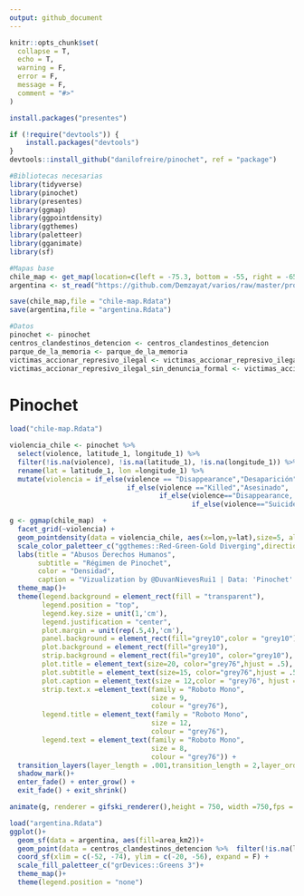 ```yaml
---
output: github_document
---
```


<!-- README.md is generated from README.Rmd. Please edit that file -->

```r
knitr::opts_chunk$set(
  collapse = T,
  echo = T,
  warning = F,
  error = F,
  message = F,
  comment = "#>"
)
```

```r
install.packages("presentes")

if (!require("devtools")) {
    install.packages("devtools")
}
devtools::install_github("danilofreire/pinochet", ref = "package")

```


```r
#Bibliotecas necesarias
library(tidyverse)
library(pinochet)
library(presentes)
library(ggmap)
library(ggpointdensity)
library(ggthemes)
library(paletteer)
library(gganimate)
library(sf)
```

```r
#Mapas base
chile_map <- get_map(location=c(left = -75.3, bottom = -55, right = -65, top = -19), zoom=6, source = "stamen", maptype="terrain-background",crop =F,force = T)
argentina <- st_read("https://github.com/Demzayat/varios/raw/master/provinciasND.geojson")

save(chile_map,file = "chile-map.Rdata")
save(argentina,file = "argentina.Rdata")
```

```r
#Datos
pinochet <- pinochet
centros_clandestinos_detencion <- centros_clandestinos_detencion
parque_de_la_memoria <- parque_de_la_memoria
victimas_accionar_represivo_ilegal <- victimas_accionar_represivo_ilegal
victimas_accionar_represivo_ilegal_sin_denuncia_formal <- victimas_accionar_represivo_ilegal_sin_denuncia_formal
```

# Pinochet

```r
load("chile-map.Rdata")

violencia_chile <- pinochet %>% 
  select(violence, latitude_1, longitude_1) %>%
  filter(!is.na(violence), !is.na(latitude_1), !is.na(longitude_1)) %>% 
  rename(lat = latitude_1, lon =longitude_1) %>% 
  mutate(violencia = if_else(violence == "Disappearance","Desaparición",
                             if_else(violence =="Killed","Asesinado",
                                     if_else(violence=="Disappearance, Information of Death",paste("Desaparición","Información de muerte",sep = "\n"), 
                                             if_else(violence=="Suicide","Suicidio","Sin resolver")))))

g <- ggmap(chile_map)  +
  facet_grid(~violencia) +
  geom_pointdensity(data = violencia_chile, aes(x=lon,y=lat),size=5, alpha=.4) +
  scale_color_paletteer_c("ggthemes::Red-Green-Gold Diverging",direction = -1)+
  labs(title = "Abusos Derechos Humanos",
       subtitle = "Régimen de Pinochet",
       color = "Densidad",
       caption = "Vizualization by @DuvanNievesRui1 | Data: 'Pinochet' • Package Pinochet")+
  theme_map()+
  theme(legend.background = element_rect(fill = "transparent"),
        legend.position = "top",
        legend.key.size = unit(1,'cm'),
        legend.justification = "center",
        plot.margin = unit(rep(.5,4),'cm'),
        panel.background = element_rect(fill="grey10",color = "grey10"),
        plot.background = element_rect(fill="grey10"),
        strip.background = element_rect(fil="grey10", color="grey10"),
        plot.title = element_text(size=20, color="grey76",hjust = .5),
        plot.subtitle = element_text(size=15, color="grey76",hjust = .5),
        plot.caption = element_text(size = 12,color = "grey76", hjust = .98),
        strip.text.x =element_text(family = "Roboto Mono",
                                   size = 9,
                                   colour = "grey76"),
        legend.title = element_text(family = "Roboto Mono",
                                   size = 12,
                                   colour = "grey76"),
        legend.text = element_text(family = "Roboto Mono",
                                   size = 8,
                                   colour = "grey76")) +
  transition_layers(layer_length = .001,transition_length = 2,layer_order = c(2,4,3,1)) +
  shadow_mark()+
  enter_fade() + enter_grow() +
  exit_fade() + exit_shrink()

animate(g, renderer = gifski_renderer(),height = 750, width =750,fps = 20)  
```

```r
load("argentina.Rdata")
ggplot()+
  geom_sf(data = argentina, aes(fill=area_km2))+
  geom_point(data = centros_clandestinos_detencion %>%  filter(!is.na(lon)), aes(x=lon, y=lat),shape="\U21E3", color ="#770000FF",size=10, alpha=.5)+
  coord_sf(xlim = c(-52, -74), ylim = c(-20, -56), expand = F) +
  scale_fill_paletteer_c("grDevices::Greens 3")+
  theme_map()+
  theme(legend.position = "none")
```

